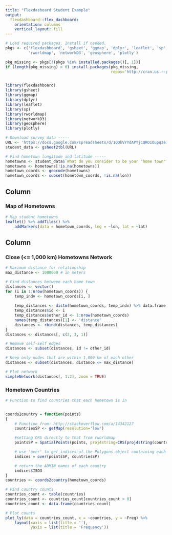 ```yaml
---
title: "Flexdasboard Student Example"
output: 
  flexdashboard::flex_dashboard:
    orientation: columns
    vertical_layout: fill
---
```


```r
# Load required packages. Install if needed.
pkgs <- c('flexdashboard', 'gsheet', 'ggmap', 'dplyr', 'leaflet', 'sp',
          'rworldmap', 'networkD3', 'geosphere', 'plotly')

pkg_missing <- pkgs[!(pkgs %in% installed.packages()[, 1])]
if (length(pkg_missing) > 0) install.packages(pkg_missing, 
                                              repos='http://cran.us.r-project.org')


library(flexdashboard)
library(gsheet)
library(ggmap)
library(dplyr)
library(leaflet)
library(sp)
library(rworldmap)
library(networkD3)
library(geosphere)
library(plotly)

# Download survey data -----
URL <- 'https://docs.google.com/spreadsheets/d/1QQkVYYdAPYjCQRO1Oupqze7Q8WULkfJ_cmDvJERumU4/edit#gid=317007960'
student_data <- gsheet2tbl(URL)

# Find hometown longitude and latitude -----
hometowns <- student_data$`What do you consider to be your "home town"?`
hometowns <- hometowns[!is.na(hometowns)]
hometown_coords <- geocode(hometowns)
hometown_coords <- subset(hometown_coords, !is.na(lon))
```

Column {data-width=650}
-----------------------------------------------------------------------

### Map of Hometowns

```r
# Map student hometowns
leaflet() %>% addTiles() %>%
    addMarkers(data = hometown_coords, lng = ~lon, lat = ~lat)
```

Column {data-width=350}
-----------------------------------------------------------------------

### Close (<= 1,000 km) Hometowns Network

```r
# Maximum distance for relationship
max_distance <- 1000000 # in meters

# Find distances between each home town
distances <- vector()
for (i in 1:nrow(hometown_coords)) {
    temp_indv <- hometown_coords[i, ]
    
    temp_distances <- distm(hometown_coords, temp_indv) %>% data.frame
    temp_distances$id <- i
    temp_distances$other_id <- 1:nrow(hometown_coords)
    names(temp_distances)[1] <- 'distance'
    distances <- rbind(distances, temp_distances)
}
distances <- distances[, c(2, 3, 1)]

# Remove self-self edges
distances <- subset(distances, id != other_id)

# Keep only nodes that are within 1,000 km of each other
distances <- subset(distances, distance <= max_distance)

# Plot network
simpleNetwork(distances[, 1:2], zoom = TRUE)
```

### Hometown Countries

```r
# Function to find countries that each hometown is in


coords2country = function(points)
{  
    # Function from: http://stackoverflow.com/a/14342127
    countriesSP <- getMap(resolution='low')

    #setting CRS directly to that from rworldmap
    pointsSP = SpatialPoints(points, proj4string=CRS(proj4string(countriesSP)))  

    # use 'over' to get indices of the Polygons object containing each point 
    indices = over(pointsSP, countriesSP)

    # return the ADMIN names of each country
    indices$ISO3  
}
countries <- coords2country(hometown_coords)

# Find country counts
countries_count <- table(countries)
countries_count <- countries_count[countries_count > 0] 
countries_count <- data.frame(countries_count)

# Plot counts
plot_ly(data = countries_count, x = ~countries, y = ~Freq) %>%
    layout(xaxis = list(title = ''),
           yaxis = list(title = 'Frequency'))
```


